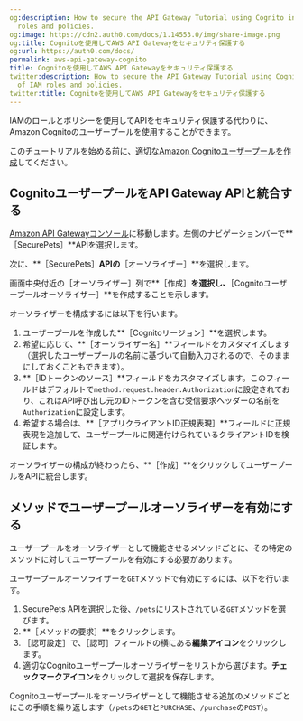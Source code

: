 ```yaml
---
og:description: How to secure the API Gateway Tutorial using Cognito instead of IAM
  roles and policies.
og:image: https://cdn2.auth0.com/docs/1.14553.0/img/share-image.png
og:title: Cognitoを使用してAWS API Gatewayをセキュリティ保護する
og:url: https://auth0.com/docs/
permalink: aws-api-gateway-cognito
title: Cognitoを使用してAWS API Gatewayをセキュリティ保護する
twitter:description: How to secure the API Gateway Tutorial using Cognito instead
  of IAM roles and policies.
twitter:title: Cognitoを使用してAWS API Gatewayをセキュリティ保護する
---
```


IAMのロールとポリシーを使用してAPIをセキュリティ保護する代わりに、Amazon Cognitoのユーザープールを使用することができます。

このチュートリアルを始める前に、[適切なAmazon Cognitoユーザープールを作成](http://docs.aws.amazon.com/cognito/latest/developerguide/setting-up-cognito-user-identity-pools.html)してください。

## CognitoユーザープールをAPI Gateway APIと統合する

[Amazon API Gatewayコンソール](https://console.aws.amazon.com/apigateway)に移動します。左側のナビゲーションバーで**［SecurePets］**APIを選択します。

次に、**［SecurePets］**APIの**［オーソライザー］**を選択します。

画面中央付近の［オーソライザー］列で**［作成］**を選択し、**［Cognitoユーザープールオーソライザー］**を作成することを示します。

オーソライザーを構成するには以下を行います。

1. ユーザープールを作成した**［Cognitoリージョン］**を選択します。
2. 希望に応じて、**［オーソライザー名］**フィールドをカスタマイズします（選択したユーザープールの名前に基づいて自動入力されるので、そのままにしておくこともできます）。
3. **［IDトークンのソース］**フィールドをカスタマイズします。このフィールドはデフォルトで`method.request.header.Authorization`に設定されており、これはAPI呼び出し元のIDトークンを含む受信要求ヘッダーの名前を`Authorization`に設定します。
4. 希望する場合は、**［アプリクライアントID正規表現］**フィールドに正規表現を追加して、ユーザープールに関連付けられているクライアントIDを検証します。

オーソライザーの構成が終わったら、**［作成］**をクリックしてユーザープールをAPIに統合します。

## メソッドでユーザープールオーソライザーを有効にする

ユーザープールをオーソライザーとして機能させるメソッドごとに、その特定のメソッドに対してユーザープールを有効にする必要があります。

ユーザープールオーソライザーを`GET`メソッドで有効にするには、以下を行います。

1. SecurePets APIを選択した後、`/pets`にリストされている`GET`メソッドを選びます。
2. **［メソッドの要求］**をクリックします。
3. ［認可設定］で、［認可］フィールドの横にある**編集アイコン**をクリックします。
4. 適切なCognitoユーザープールオーソライザーをリストから選びます。**チェックマークアイコン**をクリックして選択を保存します。

Cognitoユーザープールをオーソライザーとして機能させる追加のメソッドごとにこの手順を繰り返します（`/pets`の`GET`と`PURCHASE`、`/purchase`の`POST`）。
